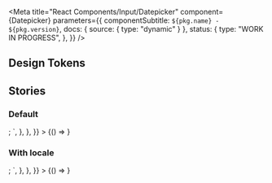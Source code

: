 

<Meta
  title="React Components/Input/Datepicker"
  component={Datepicker}
  parameters={{
    componentSubtitle: `${pkg.name} - ${pkg.version}`,
    docs: { source: { type: "dynamic" } },
    status: {
      type: "WORK IN PROGRESS",
    },
  }}
/>

<Description markdown={readme} />

## Design Tokens

<DesignTokenDocBlock categoryName="Datepicker" viewType="table" />

## Stories

### Default

<Canvas>
  <Story
    name="Default"
    args={{}}
    parameters={{
      docs: {
        source: {
          code: `
<Datepicker></Datepicker>;
`,
        },
      },
    }}
  >
    {() => <Datepicker></Datepicker>}
  </Story>
</Canvas>

### With locale

<Canvas>
  <Story
    name="Locale"
    args={{}}
    parameters={{
      docs: {
        source: {
          code: `
<Datepicker locale={enUS}></Datepicker>;
`,
        },
      },
    }}
  >
    {() => <Datepicker locale={enUS}></Datepicker>}
  </Story>
</Canvas>
